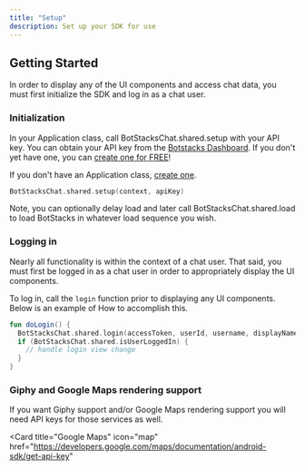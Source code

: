 ```yaml
---
title: "Setup"
description: Set up your SDK for use
---
```


## Getting Started

In order to display any of the UI components and access chat data, you must first initialize the SDK
and log in as a chat user.

### Initialization

In your Application class, call BotStacksChat.shared.setup with your API key. You can obtain your API key from
the [Botstacks Dashboard](https://dashboard.botstacks.ai/settings). If you don't yet have one, you can [create one for FREE](https://dashboard.botstacks.ai)!

If you don't have an Application class, [create one](https://guides.codepath.com/android/Understanding-the-Android-Application-Class).

```Swift
BotStacksChat.shared.setup(context, apiKey)
```

Note, you can optionally delay load and later call BotStacksChat.shared.load to load BotStacks in whatever
load sequence you wish.

### Logging in

Nearly all functionality is within the context of a chat user. That said, you must first be logged in as a chat
user in order to appropriately display the UI components.

To log in, call the `login` function prior to displaying any UI components. Below is an example of How
to accomplish this.

```Kotlin
fun doLogin() {
  BotStacksChat.shared.login(accessToken, userId, username, displayName, profilePicture)
  if (BotStacksChat.shared.isUserLoggedIn) {
    // handle login view change
  }
}
```

### Giphy and Google Maps rendering support

If you want Giphy support and/or Google Maps rendering support you will need API keys for those services as well.

<CardGroup cols={2}>
  <Card title="Giphy" 
  icon="gif" 
  href="https://developers.giphy.com/"
  >
  </Card>

  <Card title="Google Maps" 
  icon="map" 
  href="https://developers.google.com/maps/documentation/android-sdk/get-api-key"
  >
  </Card>

</CardGroup>